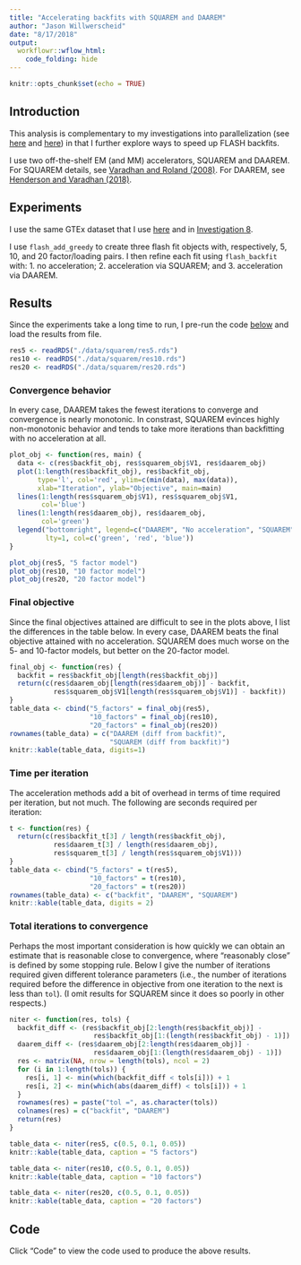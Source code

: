 ```yaml
---
title: "Accelerating backfits with SQUAREM and DAAREM"
author: "Jason Willwerscheid"
date: "8/17/2018"
output: 
  workflowr::wflow_html:
    code_folding: hide
---
```


```r
knitr::opts_chunk$set(echo = TRUE)
```

## Introduction

This analysis is complementary to my investigations into parallelization (see [here](parallel.html) and [here](parallel2.html)) in that I further explore ways to speed up FLASH backfits.

I use two off-the-shelf EM (and MM) accelerators, SQUAREM and DAAREM. For SQUAREM details, see [Varadhan and Roland (2008)](https://www.jstor.org/stable/41548597). For DAAREM, see [Henderson and Varadhan (2018)](https://arxiv.org/abs/1803.06673).

## Experiments

I use the same GTEx dataset that I use [here](https://willwerscheid.github.io/MASHvFLASH/MASHvFLASHgtex.html) and in [Investigation 8](parallel.html).

I use `flash_add_greedy` to create three flash fit objects with, respectively, 5, 10, and 20 factor/loading pairs. I then refine each fit using `flash_backfit` with: 1. no acceleration; 2. acceleration via SQUAREM; and 3. acceleration via DAAREM. 

## Results

Since the experiments take a long time to run, I pre-run the code [below](#code) and load the results from file.

```r
res5 <- readRDS("./data/squarem/res5.rds")
res10 <- readRDS("./data/squarem/res10.rds")
res20 <- readRDS("./data/squarem/res20.rds")
```

### Convergence behavior

In every case, DAAREM takes the fewest iterations to converge and convergence is nearly monotonic. In constrast, SQUAREM evinces highly non-monotonic behavior and tends to take more iterations than backfitting with no acceleration at all.

```r
plot_obj <- function(res, main) {
  data <- c(res$backfit_obj, res$squarem_obj$V1, res$daarem_obj)
  plot(1:length(res$backfit_obj), res$backfit_obj,
       type='l', col='red', ylim=c(min(data), max(data)),
       xlab="Iteration", ylab="Objective", main=main)
  lines(1:length(res$squarem_obj$V1), res$squarem_obj$V1,
        col='blue')
  lines(1:length(res$daarem_obj), res$daarem_obj,
        col='green')
  legend("bottomright", legend=c("DAAREM", "No acceleration", "SQUAREM"),
         lty=1, col=c('green', 'red', 'blue'))
}

plot_obj(res5, "5 factor model")
plot_obj(res10, "10 factor model")
plot_obj(res20, "20 factor model")
```

### Final objective 

Since the final objectives attained are difficult to see in the plots above, I list the differences in the table below. In every case, DAAREM beats the final objective attained with no acceleration. SQUAREM does much worse on the 5- and 10-factor models, but better on the 20-factor model.

```r
final_obj <- function(res) {
  backfit = res$backfit_obj[length(res$backfit_obj)]
  return(c(res$daarem_obj[length(res$daarem_obj)] - backfit,
           res$squarem_obj$V1[length(res$squarem_obj$V1)] - backfit))
}
table_data <- cbind("5_factors" = final_obj(res5), 
                    "10_factors" = final_obj(res10), 
                    "20_factors" = final_obj(res20))
rownames(table_data) = c("DAAREM (diff from backfit)", 
                         "SQUAREM (diff from backfit)")
knitr::kable(table_data, digits=1)
```

### Time per iteration

The acceleration methods add a bit of overhead in terms of time required per iteration, but not much. The following are seconds required per iteration:

```r
t <- function(res) {
  return(c(res$backfit_t[3] / length(res$backfit_obj),
           res$daarem_t[3] / length(res$daarem_obj),
           res$squarem_t[3] / length(res$squarem_obj$V1)))
}
table_data <- cbind("5_factors" = t(res5), 
                    "10_factors" = t(res10), 
                    "20_factors" = t(res20))
rownames(table_data) <- c("backfit", "DAAREM", "SQUAREM")
knitr::kable(table_data, digits = 2)
```

### Total iterations to convergence

Perhaps the most important consideration is how quickly we can obtain an estimate that is reasonable close to convergence, where "reasonably close" is defined by some stopping rule. Below I give the number of iterations required given different tolerance parameters (i.e., the number of iterations required before the difference in objective from one iteration to the next is less than `tol`). (I omit results for SQUAREM since it does so poorly in other respects.)

```r
niter <- function(res, tols) {
  backfit_diff <- (res$backfit_obj[2:length(res$backfit_obj)] -
                     res$backfit_obj[1:(length(res$backfit_obj) - 1)])
  daarem_diff <- (res$daarem_obj[2:length(res$daarem_obj)] -
                     res$daarem_obj[1:(length(res$daarem_obj) - 1)])
  res <- matrix(NA, nrow = length(tols), ncol = 2)
  for (i in 1:length(tols)) {
    res[i, 1] <- min(which(backfit_diff < tols[i])) + 1
    res[i, 2] <- min(which(abs(daarem_diff) < tols[i])) + 1
  }
  rownames(res) = paste("tol =", as.character(tols))
  colnames(res) = c("backfit", "DAAREM")
  return(res)
}

table_data <- niter(res5, c(0.5, 0.1, 0.05))
knitr::kable(table_data, caption = "5 factors")

table_data <- niter(res10, c(0.5, 0.1, 0.05))
knitr::kable(table_data, caption = "10 factors")

table_data <- niter(res20, c(0.5, 0.1, 0.05))
knitr::kable(table_data, caption = "20 factors")
```

## Code

Click "Code" to view the code used to produce the above results.

```r
```
